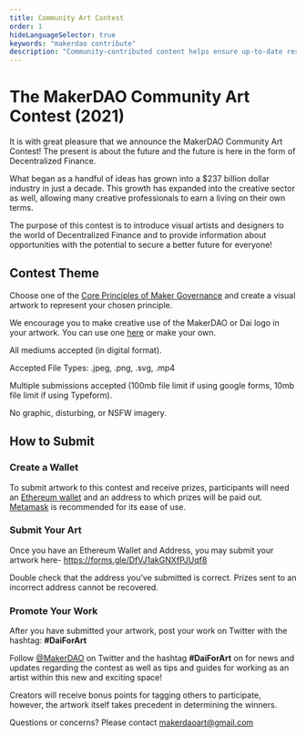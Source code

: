 ```yaml
---
title: Community Art Contest
order: 1
hideLanguageSelector: true
keywords: "makerdao contribute"
description: "Community-contributed content helps ensure up-to-date resources for learning about MakerDAO, Maker, and Dai."
---
```


# The MakerDAO Community Art Contest (2021)

It is with great pleasure that we announce the MakerDAO Community Art Contest! The present is about the future and the future is here in the form of Decentralized Finance.

What began as a handful of ideas has grown into a $237 billion dollar industry in just a decade. This growth has expanded into the creative sector as well, allowing many creative professionals to earn a living on their own terms. 

The purpose of this contest is to introduce visual artists and designers to the world of Decentralized Finance and to provide information about opportunities with the potential to secure a better future for everyone!

## Contest Theme

Choose one of the [Core Principles of Maker Governance](https://community-development.makerdao.com/en/learn/MakerDAO/core-principles/) and create a visual artwork to represent your chosen principle. 

We encourage you to make creative use of the MakerDAO or Dai logo in your artwork. You can use one [here](https://www.notion.so/Maker-Brand-ac517c82ff9a43089d0db5bb2ee045a4) or make your own. 

<Callout>

All mediums accepted (in digital format).

Accepted File Types: .jpeg, .png, .svg, .mp4

Multiple submissions accepted (100mb file limit if using google forms, 10mb file limit if using Typeform).

No graphic, disturbing, or NSFW imagery. 

</Callout>

## How to Submit

<Process> 

<Box>

### Create a Wallet

To submit artwork to this contest and receive prizes, participants will need an [Ethereum wallet](https://ethereum.org/en/wallets/find-wallet/) and an address to which prizes will be paid out. [Metamask](https://metamask.io/)  is recommended for its ease of use.

</Box>

<Box>

### Submit Your Art

Once you have an Ethereum Wallet and Address, you may submit your artwork here- https://forms.gle/DfVJ1akGNXfPJUqf8

Double check that the address you’ve submitted is correct. Prizes sent to an incorrect address cannot be recovered.

</Box>

<Box>

### Promote Your Work

After you have submitted your artwork, post your work on Twitter with the hashtag: **#DaiForArt**

Follow [@MakerDAO](https://twitter.com/makerdao) on Twitter and the hashtag **#DaiForArt** on for news and updates regarding the contest as well as tips and guides for working as an artist within this new and exciting space!

Creators will receive bonus points for tagging others to participate, however, the artwork itself takes precedent in determining the winners.

</Box>

</Process>

<CTA>

Questions or concerns? Please contact makerdaoart@gmail.com

</CTA>